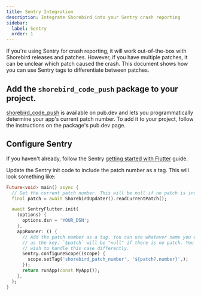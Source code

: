 ```yaml
---
title: Sentry Integration
description: Integrate Shorebird into your Sentry crash reporting
sidebar:
  label: Sentry
  order: 1
---
```


If you're using Sentry for crash reporting, it will work out-of-the-box with
Shorebird releases and patches. However, if you have multiple patches, it can be
unclear which patch caused the crash. This document shows how you can use Sentry
tags to differentiate between patches.

## Add the `shorebird_code_push` package to your project.

[shorebird_code_push](https://pub.dev/packages/shorebird_code_push) is available
on pub.dev and lets you programmatically determine your app's current patch
number. To add it to your project, follow the instructions on the package's
pub.dev page.

## Configure Sentry

If you haven't already, follow the Sentry
[getting started with Flutter](https://docs.sentry.io/platforms/flutter/) guide.

Update the Sentry init code to include the patch number as a tag. This will look
something like:

```dart
Future<void> main() async {
  // Get the current patch number. This will be null if no patch is installed.
  final patch = await ShorebirdUpdater().readCurrentPatch();

  await SentryFlutter.init(
    (options) {
      options.dsn = 'YOUR_DSN';
    },
    appRunner: () {
      // Add the patch number as a tag. You can use whatever name you would like
      // as the key. `$patch` will be "null" if there is no patch. You may
      // wish to handle this case differently.
      Sentry.configureScope((scope) {
        scope.setTag('shorebird_patch_number', '${patch?.number}',);
      });
      return runApp(const MyApp());
    },
  );
}
```
